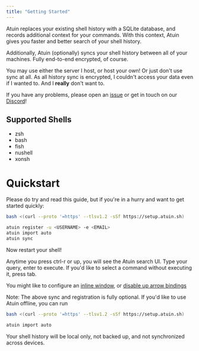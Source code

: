 ```yaml
---
title: "Getting Started"
---
```


Atuin replaces your existing shell history with a SQLite database, and records
additional context for your commands. With this context, Atuin gives you faster
and better search of your shell history.

Additionally, Atuin (optionally) syncs your shell history between all of your
machines. Fully end-to-end encrypted, of course.

You may use either the server I host, or host your own! Or just don't use sync
at all. As all history sync is encrypted, I couldn't access your data even if I
wanted to. And I **really** don't want to.

If you have any problems, please open an [issue](https://github.com/ellie/atuin/issues) or get in touch on our [Discord](https://discord.gg/Fq8bJSKPHh)!

## Supported Shells

- zsh
- bash
- fish
- nushell
- xonsh

# Quickstart

Please do try and read this guide, but if you're in a hurry and want to get
started quickly:

```bash
bash <(curl --proto '=https' --tlsv1.2 -sSf https://setup.atuin.sh)

atuin register -u <USERNAME> -e <EMAIL>
atuin import auto
atuin sync
```

Now restart your shell!

Anytime you press ctrl-r or up, you will see the Atuin search UI. Type your
query, enter to execute. If you'd like to select a command without executing
it, press tab.

You might like to configure an [inline
window](https://atuin.sh/docs/config/#inline_height), or [disable up arrow
bindings](https://atuin.sh/docs/key-binding#disable-up-arrow)

Note: The above sync and registration is fully optional. If you'd like to use Atuin offline, you can run

```bash
bash <(curl --proto '=https' --tlsv1.2 -sSf https://setup.atuin.sh)

atuin import auto
```

Your shell history will be local only, not backed up, and not synchronized across devices.
